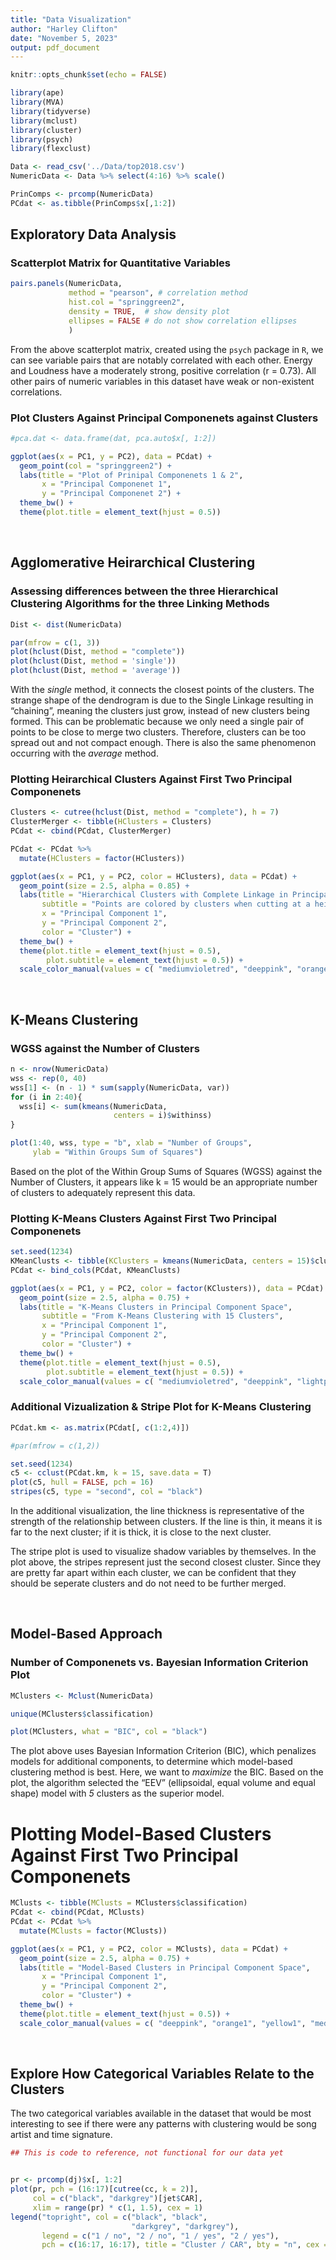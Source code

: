 ```yaml
---
title: "Data Visualization"
author: "Harley Clifton"
date: "November 5, 2023"
output: pdf_document
---
```


```r
knitr::opts_chunk$set(echo = FALSE)

library(ape)
library(MVA)
library(tidyverse)
library(mclust)
library(cluster)
library(psych)
library(flexclust)

Data <- read_csv('../Data/top2018.csv')
NumericData <- Data %>% select(4:16) %>% scale()

PrinComps <- prcomp(NumericData)
PCdat <- as.tibble(PrinComps$x[,1:2])

```

## Exploratory Data Analysis

### Scatterplot Matrix for Quantitative Variables

```r

pairs.panels(NumericData, 
             method = "pearson", # correlation method
             hist.col = "springgreen2",
             density = TRUE,  # show density plot
             ellipses = FALSE # do not show correlation ellipses
             )
```

From the above scatterplot matrix, created using the `psych` package in `R`, we can see variable pairs that are notably correlated with each other. Energy and Loudness have a moderately strong, positive correlation (r = 0.73). All other pairs of numeric variables in this dataset have weak or non-existent correlations.



### Plot Clusters Against Principal Componenets against Clusters

```r
#pca.dat <- data.frame(dat, pca.auto$x[, 1:2])

ggplot(aes(x = PC1, y = PC2), data = PCdat) + 
  geom_point(col = "springgreen2") +
  labs(title = "Plot of Prinipal Componenets 1 & 2",
       x = "Principal Componenet 1",
       y = "Principal Componenet 2") +
  theme_bw() + 
  theme(plot.title = element_text(hjust = 0.5))
```





$~$

## Agglomerative Heirarchical Clustering

### Assessing differences between the three Hierarchical Clustering Algorithms for the three Linking Methods

```r
Dist <- dist(NumericData)

par(mfrow = c(1, 3))
plot(hclust(Dist, method = "complete"))
plot(hclust(Dist, method = 'single'))
plot(hclust(Dist, method = 'average'))
```

With the _single_ method, it connects the closest points of the clusters. The strange shape of the dendrogram is due to the Single Linkage resulting in "chaining", meaning the clusters just grow, instead of new clusters being formed. This can be problematic because we only need a single pair of points to be close to merge two clusters. Therefore, clusters can be too spread out and not compact enough. There is also the same phenomenon occurring with the _average_ method.


### Plotting Heirarchical Clusters Against First Two Principal Componenets

```r
Clusters <- cutree(hclust(Dist, method = "complete"), h = 7)
ClusterMerger <- tibble(HClusters = Clusters)
PCdat <- cbind(PCdat, ClusterMerger)

PCdat <- PCdat %>%
  mutate(HClusters = factor(HClusters))

ggplot(aes(x = PC1, y = PC2, color = HClusters), data = PCdat) +
  geom_point(size = 2.5, alpha = 0.85) +
  labs(title = "Hierarchical Clusters with Complete Linkage in Principal Component Space",
       subtitle = "Points are colored by clusters when cutting at a height of 7",
       x = "Principal Component 1",
       y = "Principal Component 2",
       color = "Cluster") +
  theme_bw() + 
  theme(plot.title = element_text(hjust = 0.5),
        plot.subtitle = element_text(hjust = 0.5)) +
  scale_color_manual(values = c( "mediumvioletred", "deeppink", "orange1", "yellow1", "black", "lightgreen", "mediumturquoise", "deepskyblue", "plum2", "magenta3"))

```




$~$

## K-Means Clustering


### WGSS against the Number of Clusters

```r
n <- nrow(NumericData)
wss <- rep(0, 40)
wss[1] <- (n - 1) * sum(sapply(NumericData, var))
for (i in 2:40){
  wss[i] <- sum(kmeans(NumericData,
                       centers = i)$withinss)
}

plot(1:40, wss, type = "b", xlab = "Number of Groups",
     ylab = "Within Groups Sum of Squares")
```
Based on the plot of the Within Group Sums of Squares (WGSS) against the Number of Clusters, it appears like k = 15 would be an appropriate number of clusters to adequately represent this data.


### Plotting K-Means Clusters Against First Two Principal Componenets

```r
set.seed(1234)
KMeanClusts <- tibble(KClusters = kmeans(NumericData, centers = 15)$cluster)
PCdat <- bind_cols(PCdat, KMeanClusts)

ggplot(aes(x = PC1, y = PC2, color = factor(KClusters)), data = PCdat) +
  geom_point(size = 2.5, alpha = 0.75) +
  labs(title = "K-Means Clusters in Principal Component Space",
       subtitle = "From K-Means Clustering with 15 Clusters",
       x = "Principal Component 1",
       y = "Principal Component 2",
       color = "Cluster") +
  theme_bw() + 
  theme(plot.title = element_text(hjust = 0.5),
        plot.subtitle = element_text(hjust = 0.5)) +
  scale_color_manual(values = c( "mediumvioletred", "deeppink", "lightpink1", "orange1","gold", "yellow1", "palegreen", "seagreen2", "mediumturquoise", "paleturquoise2", "deepskyblue", "plum2", "magenta3", "snow3", "black"))
```


### Additional Vizualization & Stripe Plot for K-Means Clustering

```r
PCdat.km <- as.matrix(PCdat[, c(1:2,4)])

#par(mfrow = c(1,2))

set.seed(1234)
c5 <- cclust(PCdat.km, k = 15, save.data = T)
plot(c5, hull = FALSE, pch = 16)
stripes(c5, type = "second", col = "black")
```

In the additional visualization, the line thickness is representative of the strength of the relationship between clusters. If the line is thin, it means it is far to the next cluster; if it is thick, it is close to the next cluster.

The stripe plot is used to visualize shadow variables by themselves. In the plot above, the stripes represent just the second closest cluster. Since they are pretty far apart within each cluster, we can be confident that they should be seperate clusters and do not need to be further merged.


$~$

## Model-Based Approach

### Number of Componenets vs. Bayesian Information Criterion Plot

```r
MClusters <- Mclust(NumericData)

unique(MClusters$classification)

plot(MClusters, what = "BIC", col = "black")
```

The plot above uses Bayesian Information Criterion (BIC), which penalizes models for additional components, to determine which model-based clustering method is best. Here, we want to _maximize_ the BIC. Based on the plot, the algorithm selected the "EEV" (ellipsoidal, equal volume and equal shape) model with _5_ clusters as the superior model.


# Plotting Model-Based Clusters Against First Two Principal Componenets

```r
MClusts <- tibble(MClusts = MClusters$classification)
PCdat <- cbind(PCdat, MClusts)
PCdat <- PCdat %>%
  mutate(MClusts = factor(MClusts))

ggplot(aes(x = PC1, y = PC2, color = MClusts), data = PCdat) +
  geom_point(size = 2.5, alpha = 0.75) +
  labs(title = "Model-Based Clusters in Principal Component Space",
       x = "Principal Component 1",
       y = "Principal Component 2",
       color = "Cluster") +
  theme_bw() + 
  theme(plot.title = element_text(hjust = 0.5)) +
  scale_color_manual(values = c( "deeppink", "orange1", "yellow1", "mediumturquoise", "magenta3"))
```



$~$

## Explore How Categorical Variables Relate to the Clusters

The two categorical variables available in the dataset that would be most interesting to see if there were any patterns with clustering would be song artist and time signature.

```r
## This is code to reference, not functional for our data yet


pr <- prcomp(dj)$x[, 1:2]
plot(pr, pch = (16:17)[cutree(cc, k = 2)],
     col = c("black", "darkgrey")[jet$CAR], 
     xlim = range(pr) * c(1, 1.5), cex = 1)
legend("topright", col = c("black", "black", 
                           "darkgrey", "darkgrey"), 
       legend = c("1 / no", "2 / no", "1 / yes", "2 / yes"), 
       pch = c(16:17, 16:17), title = "Cluster / CAR", bty = "n", cex = 1)
```

